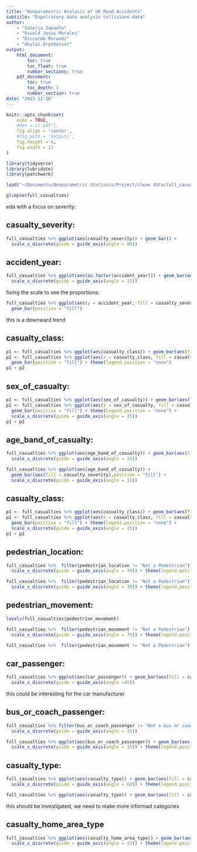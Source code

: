 ```yaml
---
title: "Nonparametric Analysis of UK Road Accidents"
subtitle: "Expolratory data analysis collisions data"
author:
    - "Valeria Iapaolo"
    - "Oswald Jesus Morales"
    - "Riccardo Morandi"
    - "Abylai Orynbassar"
output:
    html_document:
        toc: true
        toc_float: true
        number_sections: true
    pdf_document:
        toc: true
        toc_depth: 3
        number_section: true
date: "2023-11-10"
---
```


```r
knitr::opts_chunk$set(
    echo = TRUE,
    #dev = c('pdf'),
    fig.align = 'center',
    #fig.path = 'output/',
    fig.height = 6,
    fig.width = 12
)
```

```r
library(tidyverse)
library(lubridate)
library(patchwork)
```

```r
load("~/Documents/Nonparametric Statisics/Project/clean data/full_casualties.RData")
```

```r
glimpse(full_casualties)
```

eda with a focus on severity:

## casualty_severity:

```r
full_casualties %>% ggplot(aes(casualty_severity)) + geom_bar() + 
  scale_x_discrete(guide = guide_axis(angle = 90))
```

## accident_year:

```r
full_casualties %>% ggplot(aes(as.factor(accident_year))) + geom_bar(aes(fill = casualty_severity)) + 
  scale_x_discrete(guide = guide_axis(angle = 15)) 
```

fixing the scale to see the proportions:

```r
full_casualties %>% ggplot(aes(y = accident_year, fill = casualty_severity)) + 
  geom_bar(position = "fill")
```

this is a downward trend

## casualty_class:

```r
p1 <- full_casualties %>% ggplot(aes(casualty_class)) + geom_bar(aes(fill = casualty_severity)) + theme(legend.position = "none")
p2 <- full_casualties %>% ggplot(aes(x = casualty_class, fill = casualty_severity)) + 
  geom_bar(position = "fill") + theme(legend.position = "none")
p1 + p2
```


## sex_of_casualty:

```r
p1 <- full_casualties %>% ggplot(aes(sex_of_casualty)) + geom_bar(aes(fill = casualty_severity)) + theme(legend.position = "none") + scale_x_discrete(guide = guide_axis(angle = 15))
p2 <- full_casualties %>% ggplot(aes(x = sex_of_casualty, fill = casualty_severity)) + 
  geom_bar(position = "fill") + theme(legend.position = "none") + 
  scale_x_discrete(guide = guide_axis(angle = 15))
p1 + p2
```

## age_band_of_casualty:

```r
full_casualties %>% ggplot(aes(age_band_of_casualty)) + geom_bar(aes(fill = casualty_severity)) + 
  scale_x_discrete(guide = guide_axis(angle = 15))
```

```r
full_casualties %>% ggplot(aes(age_band_of_casualty)) + 
  geom_bar(aes(fill = casualty_severity),position = "fill") + 
  scale_x_discrete(guide = guide_axis(angle = 15))
```


## casualty_class:

```r
p1 <- full_casualties %>% ggplot(aes(casualty_class)) + geom_bar(aes(fill = casualty_severity)) + theme(legend.position = "none") + scale_x_discrete(guide = guide_axis(angle = 15))
p2 <- full_casualties %>% ggplot(aes(x = casualty_class, fill = casualty_severity)) + 
  geom_bar(position = "fill") + theme(legend.position = "none") + 
  scale_x_discrete(guide = guide_axis(angle = 15))
p1 + p2
```

## pedestrian_location:

```r
full_casualties %>%  filter(pedestrian_location != "Not a Pedestrian") %>% ggplot(aes(pedestrian_location)) + geom_bar(aes(fill = casualty_severity)) + 
  scale_x_discrete(guide = guide_axis(angle = 70)) + theme(legend.position = "none")
```

```r
full_casualties %>%  filter(pedestrian_location != "Not a Pedestrian") %>% ggplot(aes(pedestrian_location)) + geom_bar(aes(fill = casualty_severity),position = "fill") + 
  scale_x_discrete(guide = guide_axis(angle = 70)) + theme(legend.position = "none",axis.text.x=element_blank())
```

## pedestrian_movement:

```r
levels(full_casualties$pedestrian_movement)
```


```r
full_casualties %>%  filter(pedestrian_movement != "Not a Pedestrian") %>% ggplot(aes(pedestrian_movement)) + geom_bar(aes(fill = casualty_severity)) + 
  scale_x_discrete(guide = guide_axis(angle = 70)) + theme(legend.position = "none",axis.text.x=element_blank())
```

```r
full_casualties %>%  filter(pedestrian_movement != "Not a Pedestrian") %>% ggplot(aes(pedestrian_movement)) + geom_bar(aes(fill = casualty_severity),position = "fill") + theme(legend.position = "none",axis.text.x=element_blank())
```

## car_passenger:

```r
full_casualties %>% ggplot(aes(car_passenger)) + geom_bar(aes(fill = casualty_severity)) + 
  scale_x_discrete(guide = guide_axis(angle =45))
```

this could be interesting for the car manufacturer

## bus_or_coach_passenger:

```r
full_casualties %>% filter(bus_or_coach_passenger != "Not a bus or coach passenger") %>% ggplot(aes(bus_or_coach_passenger)) + geom_bar(aes(fill = casualty_severity)) + 
  scale_x_discrete(guide = guide_axis(angle = 15))
```

```r
full_casualties %>% ggplot(aes(bus_or_coach_passenger)) + geom_bar(aes(fill = casualty_severity),position = "fill") + 
  scale_x_discrete(guide = guide_axis(angle = 15)) + theme(legend.position = "none")
```

## casualty_type:

```r
full_casualties %>% ggplot(aes(casualty_type)) + geom_bar(aes(fill = casualty_severity)) + 
  scale_x_discrete(guide = guide_axis(angle = 60)) + theme(legend.position = "none")
```

```r
full_casualties %>% ggplot(aes(casualty_type)) + geom_bar(aes(fill = casualty_severity),position = "fill")  + theme(legend.position = "none",axis.text.x=element_blank())
```

this should be investigated, we need to make more informad categories

## casualty_home_area_type

```r
full_casualties %>% ggplot(aes(casualty_home_area_type)) + geom_bar(aes(fill = casualty_severity)) + 
  scale_x_discrete(guide = guide_axis(angle = 15)) + theme(legend.position = "none")
```

